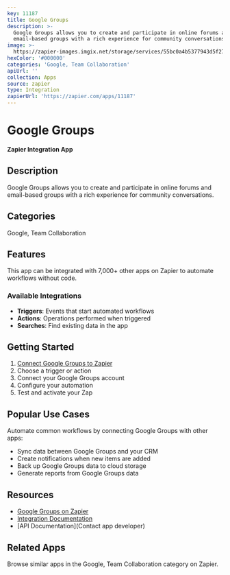 ```yaml
---
key: 11187
title: Google Groups
description: >-
  Google Groups allows you to create and participate in online forums and
  email-based groups with a rich experience for community conversations.
image: >-
  https://zapier-images.imgix.net/storage/services/55bc0a4b5377943d5f277325884f7968.png?auto=format%2Ccompress&ixlib=python-3.0.0&q=50
hexColor: '#000000'
categories: 'Google, Team Collaboration'
apiUrl: ''
collection: Apps
source: zapier
type: Integration
zapierUrl: 'https://zapier.com/apps/11187'
---
```

# Google Groups

**Zapier Integration App**

## Description

Google Groups allows you to create and participate in online forums and email-based groups with a rich experience for community conversations.

## Categories

Google, Team Collaboration

## Features

This app can be integrated with 7,000+ other apps on Zapier to automate workflows without code.

### Available Integrations

- **Triggers**: Events that start automated workflows
- **Actions**: Operations performed when triggered
- **Searches**: Find existing data in the app

## Getting Started

1. [Connect Google Groups to Zapier](https://zapier.com/apps/11187)
2. Choose a trigger or action
3. Connect your Google Groups account
4. Configure your automation
5. Test and activate your Zap

## Popular Use Cases

Automate common workflows by connecting Google Groups with other apps:

- Sync data between Google Groups and your CRM
- Create notifications when new items are added
- Back up Google Groups data to cloud storage
- Generate reports from Google Groups data

## Resources

- [Google Groups on Zapier](https://zapier.com/apps/11187)
- [Integration Documentation](https://zapier.com/apps/11187/integrations)
- [API Documentation](Contact app developer)

## Related Apps

Browse similar apps in the Google, Team Collaboration category on Zapier.
